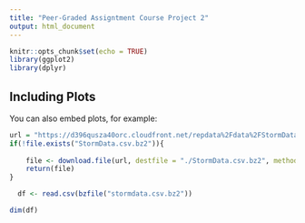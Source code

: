 ```yaml
---
title: "Peer-Graded Assigntment Course Project 2"
output: html_document
---
```


```r
knitr::opts_chunk$set(echo = TRUE)
library(ggplot2)
library(dplyr)
```


## Including Plots

You can also embed plots, for example:

```r

url = "https://d396qusza40orc.cloudfront.net/repdata%2Fdata%2FStormData.csv.bz2"
if(!file.exists("StormData.csv.bz2")){
  
    file <- download.file(url, destfile = "./StormData.csv.bz2", method = "curl")
    return(file)
}

  df <- read.csv(bzfile("stormdata.csv.bz2"))

```



```r

dim(df)

```